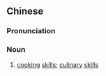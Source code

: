 {{also|厨艺}}
==Chinese==
{{zh-forms|s=厨艺}}

===Pronunciation===
{{zh-pron
|m=chúyì
|cat=n
}}

===Noun===
{{zh-noun}}

# [[cooking]] [[skills]]; [[culinary]] [[skills]]